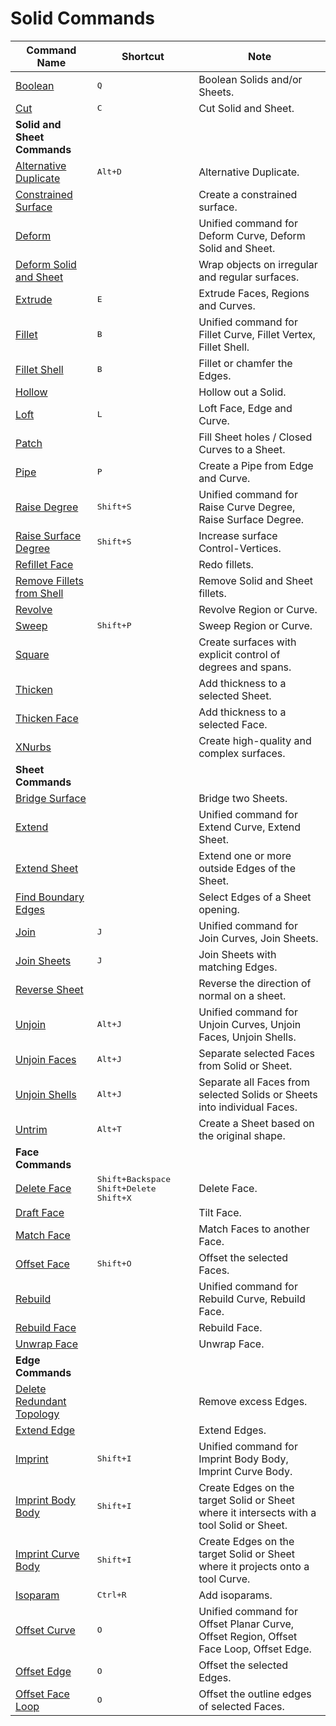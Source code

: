 # Solid Commands

| Command Name                                                 | Shortcut                     | Note                                                                                     |
| ------------------------------------------------------------ | ---------------------------- | ---------------------------------------------------------------------------------------- |
| [Boolean](/solid/boolean)                                     | <kbd>Q</kbd>                 | Boolean Solids and/or Sheets.                                                           |
| [Cut](/solid/cut)                                             | <kbd>C</kbd>                 | Cut Solid and Sheet.                                                                    |
| **Solid and Sheet Commands**                                 |                              |                                                                                          |
| [Alternative Duplicate](/solid/alternative-duplicate)         | <kbd>Alt+D</kbd>           | Alternative Duplicate.                                                                  |
| [Constrained Surface](/solid/constrained-surface)             |                              | Create a constrained surface.                                                           |
| [Deform](/solid/deform)                                      |                               | Unified command for Deform Curve, Deform Solid and Sheet.                               |
| [Deform Solid and Sheet](/solid/deform-solid-and-sheet)       |                               | Wrap objects on irregular and regular surfaces.                                        |
| [Extrude](/solid/extrude)                                     | <kbd>E</kbd>                 | Extrude Faces, Regions and Curves.                                                      |
| [Fillet](/solid/fillet)                                       | <kbd>B</kbd>                 | Unified command for Fillet Curve, Fillet Vertex, Fillet Shell.                          |
| [Fillet Shell](/solid/fillet-shell)                           | <kbd>B</kbd>                 | Fillet or chamfer the Edges.                                                            |
| [Hollow](/solid/hollow)                                       |                              | Hollow out a Solid.                                                                     |
| [Loft](/solid/loft)                                           | <kbd>L</kbd>                 | Loft Face, Edge and Curve.                                                              |
| [Patch](/solid/patch)                                         |                              | Fill Sheet holes / Closed Curves to a Sheet.                                            |
| [Pipe](/solid/pipe)                                           | <kbd>P</kbd>                 | Create a Pipe from Edge and Curve.                                                      |
| [Raise Degree](/solid/raise-degree)                           | <kbd>Shift+S</kbd>         | Unified command for Raise Curve Degree, Raise Surface Degree.                           |
| [Raise Surface Degree](/solid/raise-surface-degree)           | <kbd>Shift+S</kbd>         | Increase surface Control-Vertices.                                                      |
| [Refillet Face](/solid/refillet-face)                         |                              | Redo fillets.                                                                           |
| [Remove Fillets from Shell](/solid/remove-fillets-from-shell) |                              | Remove Solid and Sheet fillets.                                                         |
| [Revolve](/solid/revolve)                                     |                              | Revolve Region or Curve.                                                                |
| [Sweep](/solid/sweep)                                         | <kbd>Shift+P</kbd>         | Sweep Region or Curve.                                                                  |
| [Square](/solid/square)                                       |                               | Create surfaces with explicit control of degrees and spans.                            |
| [Thicken](/solid/thicken)                                     |                              | Add thickness to a selected Sheet.                                                      |
| [Thicken Face](/solid/thicken-face)                           |                              | Add thickness to a selected Face.                                                       |
| [XNurbs](/solid/xnurbs)                                       |                               | Create high-quality and complex surfaces.                                              |
| **Sheet Commands**                                           |                              |                                                                                          |
| [Bridge Surface](/solid/bridge-surface)                       |                              | Bridge two Sheets.                                                                      |
| [Extend](/solid/extend)                                       |                              | Unified command for Extend Curve, Extend Sheet.                                         |
| [Extend Sheet](/solid/extend-sheet)                           |                              | Extend one or more outside Edges of the Sheet.                                          |
| [Find Boundary Edges](/solid/find-boundary-edges)             |                              | Select Edges of a Sheet opening.                                                        |
| [Join](/solid/join)                                           | <kbd>J</kbd>                 | Unified command for Join Curves, Join Sheets.                                           |
| [Join Sheets](/solid/join-sheets)                             | <kbd>J</kbd>                 | Join Sheets with matching Edges.                                                        |
| [Reverse Sheet](/solid/reverse-sheet)                         |                              | Reverse the direction of normal on a sheet.                                             |
| [Unjoin](/solid/unjoin)                                       | <kbd>Alt+J</kbd>           | Unified command for Unjoin Curves, Unjoin Faces, Unjoin Shells.                         |
| [Unjoin Faces](/solid/unjoin-faces)                           | <kbd>Alt+J</kbd>           | Separate selected Faces from Solid or Sheet.                                            |
| [Unjoin Shells](/solid/unjoin-shells)                         | <kbd>Alt+J</kbd>           | Separate all Faces from selected Solids or Sheets into individual Faces.                |
| [Untrim](/solid/untrim)                                       | <kbd>Alt+T</kbd>           | Create a Sheet based on the original shape.                                             |
| **Face Commands**                                            |                              |                                                                                          |
| [Delete Face](/solid/delete-face)                             |<kbd>Shift+Backspace</kbd> <kbd>Shift+Delete</kbd> <kbd>Shift+X</kbd> | Delete Face.                              |
| [Draft Face](/solid/draft-face)                               |                              | Tilt Face.                                                                              |
| [Match Face](/solid/match-face)                               |                              | Match Faces to another Face.                                                            |
| [Offset Face](/solid/offset-face)                             | <kbd>Shift+O</kbd>         | Offset the selected Faces.                                                               |
| [Rebuild](/solid/rebuild)                                     |                              | Unified command for Rebuild Curve, Rebuild Face.                                        |
| [Rebuild Face](/solid/rebuild-face)                           |                              | Rebuild Face.                                                                           |
| [Unwrap Face](/solid/unwrap-face)                             |                              | Unwrap Face.                                                                            |
| **Edge Commands**                                            |                              |                                                                                          |
| [Delete Redundant Topology](/solid/delete-redundant-topology) |                              | Remove excess Edges.                                                                      |
| [Extend Edge](/solid/extend-edge)                             |                              | Extend Edges.                                                                             |
| [Imprint](/solid/imprint)                                     | <kbd>Shift+I</kbd>         | Unified command for Imprint Body Body, Imprint Curve Body.                                |
| [Imprint Body Body](/solid/imprint-body-body)                 | <kbd>Shift+I</kbd>         | Create Edges on the target Solid or Sheet where it intersects with a tool Solid or Sheet. |
| [Imprint Curve Body](/solid/imprint-curve-body)               | <kbd>Shift+I</kbd>         | Create Edges on the target Solid or Sheet where it projects onto a tool Curve.            |
| [Isoparam](/solid/isoparam)                                   | <kbd>Ctrl+R</kbd>          | Add isoparams.                                                                            |
| [Offset Curve](/solid/offset-curve)                           | <kbd>O</kbd>                 | Unified command for Offset Planar Curve, Offset Region, Offset Face Loop, Offset Edge.   |
| [Offset Edge](/solid/offset-edge)                             | <kbd>O</kbd>                 | Offset the selected Edges.                                                               |
| [Offset Face Loop](/solid/offset-face-loop)                   | <kbd>O</kbd>                 | Offset the outline edges of selected Faces.                                              |
